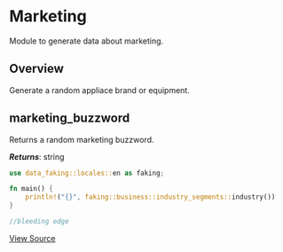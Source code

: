 # Marketing

Module to generate data about marketing.

## Overview

Generate a random appliace brand or equipment.

## marketing_buzzword

Returns a random marketing buzzword.

***Returns***: string

```rust
use data_faking::locales::en as faking;

fn main() {
    println!("{}", faking::business::industry_segments::industry())
}

//bleeding edge
```
[View Source](https://github.com/Data-Construct/faking/blob/main/src/locales/en/business/marketing.rs)
